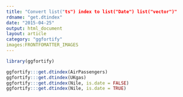 ```yaml
---
title: "Convert list("ts") index to list("Date") list("vector")"
rdname: "get.dtindex"
date: "2015-04-25"
output: html_document
layout: article
category: "ggfortify"
images:FRONTFOMATTER_IMAGES
---
```


```r
library(ggfortify)
```

```r
ggfortify:::get.dtindex(AirPassengers)
ggfortify:::get.dtindex(UKgas)
ggfortify:::get.dtindex(Nile, is.date = FALSE)
ggfortify:::get.dtindex(Nile, is.date = TRUE)



```